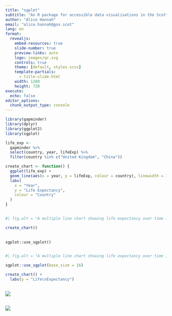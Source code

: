 ```yaml
---
title: "sgplot"
subtitle: "An R package for accessible data visualisations in the Scottish Government"
author: "Alice Hannah"
email: "alice.hannah@gov.scot"
lang: en
format:
  revealjs: 
    embed-resources: true
    slide-number: true
    preview-links: auto
    logo: images/qr.svg
    controls: true
    theme: [default, styles.scss]
    template-partials:
      - title-slide.html
    width: 1280
    height: 720
execute:
  echo: false
editor_options: 
  chunk_output_type: console
---
```


```r
library(gapminder)
library(dplyr)
library(ggplot2)
library(sgplot)

life_exp <- 
  gapminder %>%
  select(country, year, lifeExp) %>%
  filter(country %in% c("United Kingdom", "China"))

create_chart <- function() {
  ggplot(life_exp) +
  geom_line(aes(x = year, y = lifeExp, colour = country), linewidth = 1) +
  labs(
    x = "Year",
    y = "Life Expectancy",
    colour = "Country"
  )
}
```

## {#default-chart data-menu-title="Default ggplot2 chart" .center}

```r
#| fig.alt = "A multiple line chart showing life expectancy over time in China and the United Kingdom. The background is grey, with many white grid lines. Labels have a small font size and the y-axis label is angled. The two data lines are coloured in light blue and pink-orange."

create_chart()
```


## {#use-sgplot data-menu-title="use_sgplot()" .center}

::: {.center-h}
`sgplot::use_sgplot()`
:::


## {#sgplot-chart data-menu-title="sgplot chart" .center}

```r
#| fig.alt = "A multiple line chart showing life expectancy over time in China and the United Kingdom. The background is white, with minimal horizontal grid lines in a light grey colour. All text is horizontal and has a large font size. The two data lines are coloured in turquoise and navy blue."

sgplot::use_sgplot(base_size = 16)

create_chart() +
  labs(y = "Life\nExpectancy")
```


## {#website data-menu-title="Website" .center}

::: {.center-h}
![](images/home.svg){fig-alt="A screenshot of the sgplot website homepage: https://scotgovanalysis.github.io/sqplot. Content includes instructions to install the sgplot package, and links to a function reference page, and articles."}
:::


## {#cookbook data-menu-title="Cookbook" .center}

::: {.center-h}
![](images/cookbook.svg){fig-alt="A screenshot of the sgplot website cookbook: https://scotgovanalysis.github.io/sqplot/articles/cookbook. The table of contents lists the chart types included in the cookbook: line charts, bar charts, histograms, scatterplots, and more."}
:::
